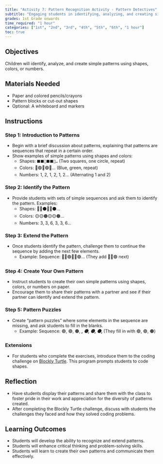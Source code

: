 ```yaml
---
title: "Activity 7: Pattern Recognition Activity - Pattern Detectives"
subtitle: "Engaging students in identifying, analyzing, and creating simple patterns using shapes, colors, or numbers."
grades: 1st Grade onwards
time_required: "1 hour"
categories: ["1st", "2nd", "3rd", "4th", "5th", "6th", "1 hour"]
toc: true
---
```


## Objectives

Children will identify, analyze, and create simple patterns using shapes, colors, or numbers.

## Materials Needed

- Paper and colored pencils/crayons
- Pattern blocks or cut-out shapes
- Optional: A whiteboard and markers

## Instructions

### Step 1: Introduction to Patterns

- Begin with a brief discussion about patterns, explaining that patterns are sequences that repeat in a certain order.
- Show examples of simple patterns using shapes and colors:
  - Shapes: `⬛⬛🔴⬛⬛🔴…` (Two squares, one circle, repeat)
  - Colors: 🔵🟢🔵🟢🔵… (Blue, green, repeat)
  - Numbers: 1, 2, 1, 2, 1, 2… (Alternating 1 and 2)

### Step 2: Identify the Pattern

- Provide students with sets of simple sequences and ask them to identify the pattern. Examples:
  - Shapes: 🔺🔺⚫️🔺🔺⚫️…
  - Colors: 🟡🟡🟠🟡🟡🟠…
  - Numbers: 3, 3, 6, 3, 3, 6…

### Step 3: Extend the Pattern

- Once students identify the pattern, challenge them to continue the sequence by adding the next few elements.
  - Example: Sequence: 🔵🔵🟢🔵🔵🟢… (They add 🔵🔵🟢 next)

### Step 4: Create Your Own Pattern

- Instruct students to create their own simple patterns using shapes, colors, or numbers on paper.
- Encourage them to share their patterns with a partner and see if their partner can identify and extend the pattern.

### Step 5: Pattern Puzzles

- Create "pattern puzzles" where some elements in the sequence are missing, and ask students to fill in the blanks.
  - Example: Sequence: 🟣, 🟣, 🟤, ___, 🟣, 🟣, 🟤, ___ (They fill in with 🟣, 🟣, 🟤)

### Extensions

- For students who complete the exercises, introduce them to the coding challenge on [Blockly Turtle](https://blockly.games/turtle?lang=en). This program prompts students to code shapes.

## Reflection

- Have students display their patterns and share them with the class to foster pride in their work and appreciation for the diversity of patterns created.
- After completing the Blockly Turtle challenge, discuss with students the challenges they faced and how they solved coding problems.

## Learning Outcomes

- Students will develop the ability to recognize and extend patterns.
- Students will enhance critical thinking and problem-solving skills.
- Students will learn to create their own patterns and communicate them effectively.
